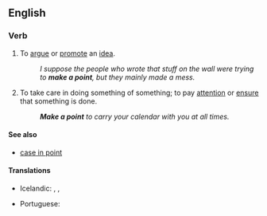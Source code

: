 ==English==

===Verb===
{{head|en|verb|head=[[make]] a [[point]]}}

# {{context|idiomatic|lang=en}} To [[argue]] or [[promote]] an [[idea]].
#: ''I suppose the people who wrote that stuff on the wall were trying to '''make a point''', but they mainly made a mess.''
# {{context|idiomatic|lang=en}} To take care in doing something of something; to pay [[attention]] or [[ensure]] that something is done.
#: '''''Make a point''' to carry your calendar with you at all times.''

====See also====
* [[case in point]]

====Translations====
{{trans-top|to take care in doing something of something}}
* Icelandic: {{t|is|standa fast á}}, {{t|is|leggja áherslu á}}, {{t|is|hafa fyrir reglu}}
{{trans-mid}}
* Portuguese: {{t|pt|fazer questão de}}
{{trans-bottom}}
